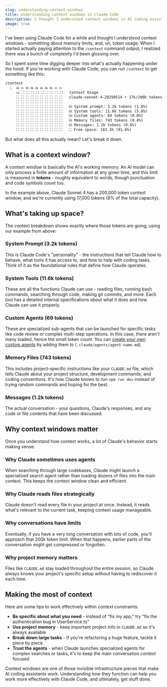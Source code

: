 ```yaml
---
slug: understanding-context-windows
title: Understanding context windows in Claude Code
description: I thought I understood context windows in AI coding assistants. Turns out I was missing quite a bit about what's actually happening under the hood.
image: true
---
```


I've been using Claude Code for a while and thought I understood context windows - something about memory limits, and, uh, token usage. When I started actually paying attention to the `/context` command output, I realized there was a bunch of complexity I'd been glossing over.

So I spent some time digging deeper into what's actually happening under the hood. If you're working with Claude Code, you can run `/context` to get something like this:

```txt
/context
  ⎿  ⛁ ⛀ ⛁ ⛁ ⛁ ⛁ ⛁ ⛁ ⛀ ⛀
     ⛀ ⛶ ⛶ ⛶ ⛶ ⛶ ⛶ ⛶ ⛶ ⛶   Context Usage
     ⛶ ⛶ ⛶ ⛶ ⛶ ⛶ ⛶ ⛶ ⛶ ⛶   claude-sonnet-4-20250514 • 17k/200k tokens (8%)
     ⛶ ⛶ ⛶ ⛶ ⛶ ⛶ ⛶ ⛶ ⛶ ⛶
     ⛶ ⛶ ⛶ ⛶ ⛶ ⛶ ⛶ ⛶ ⛶ ⛶   ⛁ System prompt: 3.2k tokens (1.6%)
     ⛶ ⛶ ⛶ ⛶ ⛶ ⛶ ⛶ ⛶ ⛶ ⛶   ⛁ System tools: 11.6k tokens (5.8%)
     ⛶ ⛶ ⛶ ⛶ ⛶ ⛶ ⛶ ⛶ ⛶ ⛶   ⛁ Custom agents: 69 tokens (0.0%)
     ⛶ ⛶ ⛶ ⛶ ⛶ ⛶ ⛶ ⛶ ⛶ ⛶   ⛁ Memory files: 743 tokens (0.4%)
     ⛶ ⛶ ⛶ ⛶ ⛶ ⛶ ⛶ ⛶ ⛶ ⛶   ⛁ Messages: 1.2k tokens (0.6%)
     ⛶ ⛶ ⛶ ⛶ ⛶ ⛶ ⛶ ⛶ ⛶ ⛶   ⛶ Free space: 183.3k (91.6%)
```

But what does all this actually mean? Let's break it down.

## What is a context window?

A context window is basically the AI's working memory. An AI model can only process a finite amount of information at any given time, and this limit is measured in **tokens** - roughly equivalent to words, though punctuation and code symbols count too.

In the example above, Claude Sonnet 4 has a 200,000 token context window, and we're currently using 17,000 tokens (8% of the total capacity).

## What's taking up space?

The context breakdown shows exactly where those tokens are going, using our example from above:

### System Prompt (3.2k tokens)
This is Claude Code's "personality" - the instructions that tell Claude how to behave, what tools it has access to, and how to help with coding tasks. Think of it as the foundational rules that define how Claude operates.

### System Tools (11.6k tokens)
These are all the functions Claude can use - reading files, running bash commands, searching through code, making git commits, and more. Each tool has a detailed internal specifications about what it does and how Claude can use it properly.

### Custom Agents (69 tokens)
These are specialized sub-agents that can be launched for specific tasks like code review or complex multi-step operations. In this case, there aren't many loaded, hence the small token count. You can [create your own custom agents](https://docs.claude.com/en/docs/claude-code/sub-agents) by adding them to (`.claude/agents/agent-name.md`).

### Memory Files (743 tokens)
This includes project-specific instructions like your `CLAUDE.md` file, which tells Claude about your project structure, development commands, and coding conventions. It's how Claude knows to run `npm run dev` instead of trying random commands and hoping for the best.

### Messages (1.2k tokens)
The actual conversation - your questions, Claude's responses, and any code or file contents that have been discussed.

## Why context windows matter

Once you understand how context works, a lot of Claude's behavior starts making sense:

### Why Claude sometimes uses agents
When searching through large codebases, Claude might launch a specialized search agent rather than loading dozens of files into the main context. This keeps the context window clean and efficient.

### Why Claude reads files strategically
Claude doesn't read every file in your project at once. Instead, it reads what's relevant to the current task, keeping context usage manageable.

### Why conversations have limits
Eventually, if you have a very long conversation with lots of code, you'll approach that 200k token limit. When that happens, earlier parts of the conversation might get compressed or forgotten.

### Why project memory matters
Files like `CLAUDE.md` stay loaded throughout the entire session, so Claude always knows your project's specific setup without having to rediscover it each time.

## Making the most of context

Here are some tips to work effectively within context constraints:

- **Be specific about what you need** - instead of "fix my app," try "fix the authentication bug in UserService.ts"
- **Use project memory** - keep important project info in `CLAUDE.md` so it's always available
- **Break down large tasks** - if you're refactoring a huge feature, tackle it piece by piece
- **Trust the agents** - when Claude launches specialized agents for complex searches or tasks, it's to keep the main conversation context focused

Context windows are one of those invisible infrastructure pieces that make AI coding assistants work. Understanding how they function can help you work more effectively with Claude Code, and ultimately, get stuff done.